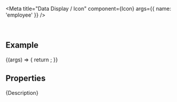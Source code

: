 
<Meta
  title="Data Display / Icon"
  component={Icon}
  args={{
    name: 'employee'
  }}
/>

<DocsHeader />

<br />

## Example

<Canvas>
  <Story name="Default">
    {(args) => {
      return <Icon {...args} />;
    }}
  </Story>
</Canvas>

## Properties

<ArgsTableWithNote story="." />

<Markdown>{Description}</Markdown>

<Footer />
